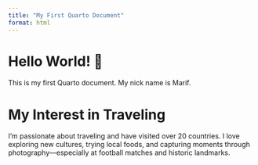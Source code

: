 ```yaml
---
title: "My First Quarto Document"
format: html
---
```


# Hello World! 👋

This is my first Quarto document. My nick name is Marif.

# My Interest in Traveling

I’m passionate about traveling and have visited over 20 countries. I love exploring new cultures, trying local foods, and capturing moments through photography—especially at football matches and historic landmarks.

